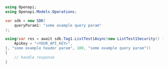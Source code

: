 ```csharp ListTest1.cs
using Openapi;
using Openapi.Models.Operations;

var sdk = new SDK(
    queryParam1: "some example query param"
);

using(var res = await sdk.Tag1.ListTest1Async(new ListTest1Security() {
    ApiKey = "<YOUR_API_KEY>",
}, "some example header param", 100, "some example query param"))
{
    // handle response
}
```
